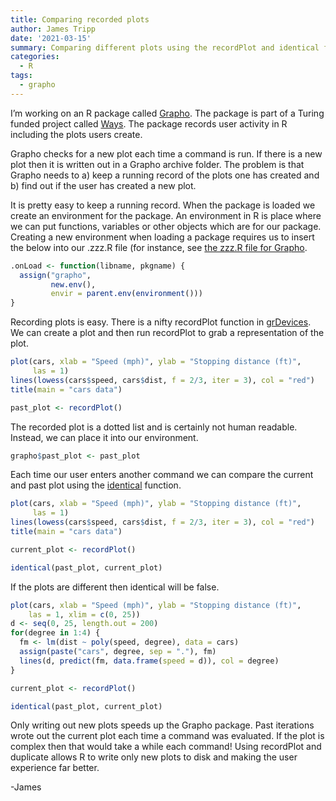 ```yaml
---
title: Comparing recorded plots
author: James Tripp
date: '2021-03-15'
summary: Comparing different plots using the recordPlot and identical functions
categories:
  - R
tags:
  - grapho
---
```


I'm working on an R package called [Grapho](https://warwickcim.github.io/grapho/). 
The package is part of a Turing funded project called [Ways](https://www.turing.ac.uk/research/research-projects/ways-what-arent-you-seeing).
The package records user activity in R including the plots users create.

Grapho checks for a new plot each time a command is run. If there is a new plot 
then it is written out in a Grapho archive folder. The problem is that Grapho 
needs to a) keep a running record of the plots one has created and b) find out 
if the user has created a new plot.

It is pretty easy to keep a running record. When the package is loaded we 
create an environment for the package. An environment in R is place where we 
can put functions, variables or other objects which are for our package. 
Creating a new environment when loading a package requires us to insert the 
below into our .zzz.R file (for instance, see [the zzz.R file for Grapho](https://github.com/WarwickCIM/grapho/blob/master/R/zzz.R).

```r
.onLoad <- function(libname, pkgname) {
  assign("grapho",
         new.env(),
         envir = parent.env(environment()))
}
```

Recording plots is easy. There is a nifty recordPlot function in [grDevices](https://stat.ethz.ch/R-manual/R-devel/library/grDevices/html/recordplot.html). 
We can create a plot and then run recordPlot to grab a representation of the plot.

```r
plot(cars, xlab = "Speed (mph)", ylab = "Stopping distance (ft)",
     las = 1)
lines(lowess(cars$speed, cars$dist, f = 2/3, iter = 3), col = "red")
title(main = "cars data")

past_plot <- recordPlot()
```

The recorded plot is a dotted list and is certainly not human readable. Instead, 
we can place it into our environment.

```r
grapho$past_plot <- past_plot
```

Each time our user enters another command we can compare the current and past 
plot using the [identical](https://www.rdocumentation.org/packages/base/versions/3.6.2/topics/identical) function.

```r
plot(cars, xlab = "Speed (mph)", ylab = "Stopping distance (ft)",
     las = 1)
lines(lowess(cars$speed, cars$dist, f = 2/3, iter = 3), col = "red")
title(main = "cars data")

current_plot <- recordPlot()

identical(past_plot, current_plot)
```

If the plots are different then identical will be false.

```r
plot(cars, xlab = "Speed (mph)", ylab = "Stopping distance (ft)",
    las = 1, xlim = c(0, 25))
d <- seq(0, 25, length.out = 200)
for(degree in 1:4) {
  fm <- lm(dist ~ poly(speed, degree), data = cars)
  assign(paste("cars", degree, sep = "."), fm)
  lines(d, predict(fm, data.frame(speed = d)), col = degree)
}

current_plot <- recordPlot()

identical(past_plot, current_plot)
```

Only writing out new plots speeds up the Grapho package. Past iterations wrote 
out the current plot each time a command was evaluated. If the plot is complex 
then that would take a while each command! Using recordPlot and duplicate 
allows R to write only new plots to disk and making the user experience 
far better.

-James
